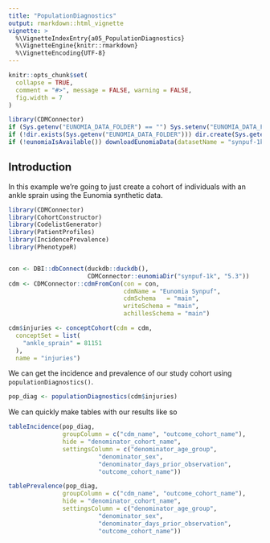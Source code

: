 ```yaml
---
title: "PopulationDiagnostics"
output: rmarkdown::html_vignette
vignette: >
  %\VignetteIndexEntry{a05_PopulationDiagnostics}
  %\VignetteEngine{knitr::rmarkdown}
  %\VignetteEncoding{UTF-8}
---
```


```r
knitr::opts_chunk$set(
  collapse = TRUE,
  comment = "#>", message = FALSE, warning = FALSE,
  fig.width = 7
)

library(CDMConnector)
if (Sys.getenv("EUNOMIA_DATA_FOLDER") == "") Sys.setenv("EUNOMIA_DATA_FOLDER" = tempdir())
if (!dir.exists(Sys.getenv("EUNOMIA_DATA_FOLDER"))) dir.create(Sys.getenv("EUNOMIA_DATA_FOLDER"))
if (!eunomiaIsAvailable()) downloadEunomiaData(datasetName = "synpuf-1k")
```

## Introduction
In this example we're going to just create a cohort of individuals with an ankle sprain using the Eunomia synthetic data. 

```r
library(CDMConnector)
library(CohortConstructor)
library(CodelistGenerator)
library(PatientProfiles)
library(IncidencePrevalence)
library(PhenotypeR)


con <- DBI::dbConnect(duckdb::duckdb(), 
                      CDMConnector::eunomiaDir("synpuf-1k", "5.3"))
cdm <- CDMConnector::cdmFromCon(con = con, 
                                cdmName = "Eunomia Synpuf",
                                cdmSchema   = "main",
                                writeSchema = "main", 
                                achillesSchema = "main")

cdm$injuries <- conceptCohort(cdm = cdm,
  conceptSet = list(
    "ankle_sprain" = 81151
  ),
  name = "injuries")
```

We can get the incidence and prevalence of our study cohort using `populationDiagnostics()`.
```r
pop_diag <- populationDiagnostics(cdm$injuries)
```

We can quickly make tables with our results like so
```r
tableIncidence(pop_diag,     
               groupColumn = c("cdm_name", "outcome_cohort_name"),
               hide = "denominator_cohort_name",
               settingsColumn = c("denominator_age_group",
                         "denominator_sex",
                         "denominator_days_prior_observation",
                         "outcome_cohort_name"))
```

```r
tablePrevalence(pop_diag,     
               groupColumn = c("cdm_name", "outcome_cohort_name"),
               hide = "denominator_cohort_name",
               settingsColumn = c("denominator_age_group",
                         "denominator_sex",
                         "denominator_days_prior_observation",
                         "outcome_cohort_name"))
```
